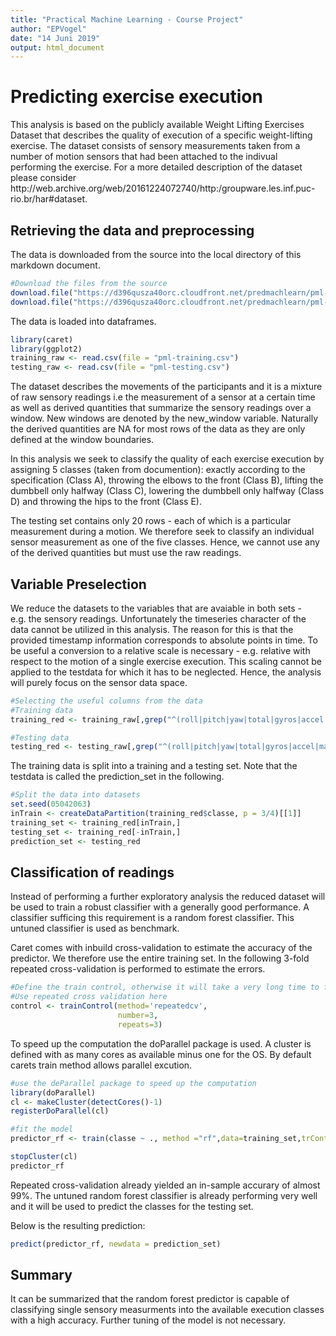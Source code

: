 ---
title: "Practical Machine Learning - Course Project"
author: "EPVogel"
date: "14 Juni 2019"
output: html_document
---


# Predicting exercise execution

This analysis is based on the publicly available Weight Lifting Exercises Dataset that describes the quality of execution of a specific weight-lifting exercise. The dataset consists of sensory measurements taken from a number of motion sensors that had been attached to the indivual performing the exercise. For a more detailed description of the dataset please consider http://web.archive.org/web/20161224072740/http:/groupware.les.inf.puc-rio.br/har#dataset.

## Retrieving the data and preprocessing

The data is downloaded from the source into the local directory of this markdown document.

```{r download}
#Download the files from the source
download.file("https://d396qusza40orc.cloudfront.net/predmachlearn/pml-training.csv",destfile = "pml-training.csv")
download.file("https://d396qusza40orc.cloudfront.net/predmachlearn/pml-testing.csv", destfile = "pml-testing.csv")

```
The data is loaded into dataframes.

```{r reading the data}
library(caret)
library(ggplot2)
training_raw <- read.csv(file = "pml-training.csv")
testing_raw <- read.csv(file = "pml-testing.csv")
```

The dataset describes the movements of the participants and it is a mixture of raw sensory readings i.e the measurement of a sensor at a certain time as well as derived quantities that summarize the sensory readings over a window. New windows are denoted by the new_window variable. Naturally the derived quantities are NA for most rows of the data as they are only defined at the window boundaries.

In this analysis we seek to classify the quality of each exercise execution by assigning 5 classes (taken from documention): exactly according to the specification (Class A), throwing the elbows to the front (Class B), lifting the dumbbell only halfway (Class C), lowering the dumbbell only halfway (Class D) and throwing the hips to the front (Class E).

The testing set contains only 20 rows - each of which is a particular measurement during a motion. We therefore seek to classify an individual sensor measurement as one of the five classes. Hence, we cannot use any of the derived quantities but must use the raw readings.

## Variable Preselection

We reduce the datasets to the variables that are avaiable in both sets - e.g. the sensory readings. Unfortunately the timeseries character of the data cannot be utilized in this analysis. The reason for this is that the provided timestamp information corresponds to absolute points in time. To be useful a conversion to a relative scale is necessary - e.g. relative with respect to the motion of a single exercise execution. This scaling cannot be applied to the testdata for which it has to be neglected. Hence, the analysis will purely focus on the sensor data space.

```{r column_selection}
#Selecting the useful columns from the data
#Training data
training_red <- training_raw[,grep("^(roll|pitch|yaw|total|gyros|accel|magnet|classe)",names(training_raw),value=TRUE)]

#Testing data
testing_red <- testing_raw[,grep("^(roll|pitch|yaw|total|gyros|accel|magnet)",names(testing_raw),value=TRUE)]

```

The training data is split into a training and a testing set. Note that the testdata is called the prediction_set in the following. 

```{r data_splits}
#Split the data into datasets
set.seed(05042063)
inTrain <- createDataPartition(training_red$classe, p = 3/4)[[1]]
training_set <- training_red[inTrain,]
testing_set <- training_red[-inTrain,]
prediction_set <- testing_red
```

## Classification of readings

Instead of performing a further exploratory analysis the reduced dataset will be used to train a robust classifier with a generally good performance. A classifier sufficing this requirement is a random forest classifier. This untuned classifier is used as benchmark.

Caret comes with inbuild cross-validation to estimate the accuracy of the predictor. We therefore use the entire training set. In the following 3-fold repeated cross-validation is performed to estimate the errors.

```{r trainingSetup}
#Define the train control, otherwise it will take a very long time to finish.
#Use repeated cross validation here
control <- trainControl(method='repeatedcv', 
                        number=3, 
                        repeats=3)

```
To speed up the computation the doParallel package is used. A cluster is defined with as many cores as available minus one for the OS. By default carets train method allows parallel excution.
```{r randomForest, cache=TRUE}
#use the deParallel package to speed up the computation
library(doParallel)
cl <- makeCluster(detectCores()-1)
registerDoParallel(cl)

#fit the model
predictor_rf <- train(classe ~ ., method ="rf",data=training_set,trControl=control)

stopCluster(cl)
predictor_rf
```

Repeated cross-validation already yielded an in-sample accurary of almost 99%. The untuned random forest classifier is already performing very well and it will be used to predict the classes for the testing set.

Below is the resulting prediction:

```{r prediction}
predict(predictor_rf, newdata = prediction_set)
```

## Summary

It can be summarized that the random forest predictor is capable of classifying single sensory measurments into the available execution classes with a high accuracy. Further tuning of the model is not necessary.

